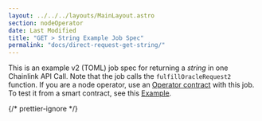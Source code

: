 ```yaml
---
layout: ../../../layouts/MainLayout.astro
section: nodeOperator
date: Last Modified
title: "GET > String Example Job Spec"
permalink: "docs/direct-request-get-string/"
---
```



This is an example v2 (TOML) job spec for returning a _string_ in one Chainlink API Call. Note that the job calls the `fulfillOracleRequest2` function. If you are a node operator, use an [Operator contract](https://github.com/smartcontractkit/chainlink/blob/develop/contracts/src/v0.7/Operator.sol) with this job.
To test it from a smart contract, see this [Example](/any-api/get-request/examples/array-response/).

{/* prettier-ignore */}
<CodeSample src="samples/ChainlinkNodes/jobs/get-string.toml"/>
